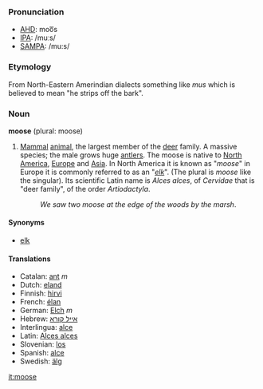 ===Pronunciation===
*[[w:AHD|AHD]]: moo͞s
*[[w:IPA|IPA]]: /muːs/
*[[w:SAMPA|SAMPA]]: /mu:s/

=== Etymology ===
From North-Eastern Amerindian dialects something like ''mus'' which is believed to mean "he strips off the bark".

=== Noun ===
'''moose''' (plural: moose)

#[[Mammal]] [[animal]], the largest member of the [[deer]] family. A massive species; the male grows huge [[antler]]s. The moose is native to [[North America]], [[Europe]] and [[Asia]]. In North America it is known as "''moose''" in Europe it is commonly referred to as an "''[[elk]]''". (The plural is ''moose'' like the singular). Its scientific Latin name is ''Alces alces'', of ''Cervidae'' that is "deer family", of the order ''Artiodactyla''.
#:''We saw two moose at the edge of the woods by the marsh''. 

==== Synonyms ====
*[[elk]]

==== Translations ====
*Catalan: [[ant]] ''m''
*Dutch: [[eland]]
*Finnish: [[hirvi]]
*French: [[élan]]
*German: [[Elch]] ''m''
*Hebrew: [[אייל קורא]]
*Interlingua: [[alce]]
*Latin: [[Alces alces]]
*Slovenian: [[los]]
*Spanish: [[alce]]
*Swedish: [[älg]]

[[it:moose]]